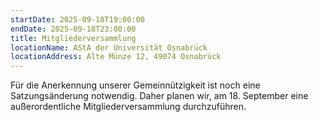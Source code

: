 ```yaml
---
startDate: 2025-09-18T19:00:00
endDate: 2025-09-18T23:00:00
title: Mitgliederversammlung
locationName: AStA der Universität Osnabrück
locationAddress: Alte Münze 12, 49074 Osnabrück
---
```


Für die Anerkennung unserer Gemeinnützigkeit ist noch eine Satzungsänderung notwendig.
Daher planen wir, am 18. September eine außerordentliche Mitgliederversammlung durchzuführen.
